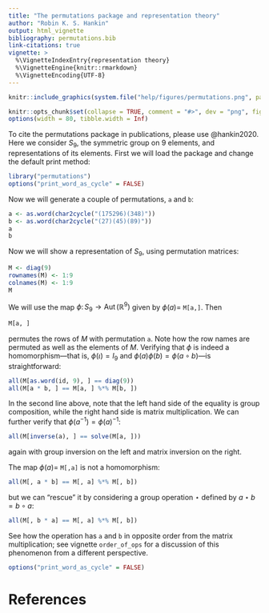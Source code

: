 ```yaml
---
title: "The permutations package and representation theory"
author: "Robin K. S. Hankin"
output: html_vignette
bibliography: permutations.bib
link-citations: true
vignette: >
  %\VignetteIndexEntry{representation theory}
  %\VignetteEngine{knitr::rmarkdown}
  %\VignetteEncoding{UTF-8}
---
```



```r
knitr::include_graphics(system.file("help/figures/permutations.png", package = "permutations"))
```

```r
knitr::opts_chunk$set(collapse = TRUE, comment = "#>", dev = "png", fig.width = 7, fig.height = 3.5, message = FALSE, warning = FALSE)
options(width = 80, tibble.width = Inf)
```

To cite the permutations package in publications, please use
@hankin2020.  Here we consider $S_9$, the symmetric group on 9
elements, and representations of its elements.  First we will load the
package and change the default print method:

```r
library("permutations")
options("print_word_as_cycle" = FALSE)
```

Now we will generate a couple of permutations, `a` and `b`:

```r
a <- as.word(char2cycle("(175296)(348)"))
b <- as.word(char2cycle("(27)(45)(89)"))
a
b
```

Now we will show a representation of $S_9$, using permutation matrices:

```r
M <- diag(9)
rownames(M) <- 1:9
colnames(M) <- 1:9
M
```

We will use the map $\phi\colon S_9\longrightarrow\operatorname{Aut}\left(\mathbb{R}^9\right)$ given by $\phi(a)=$ `M[a,]`.  Then


```r
M[a, ]
```

permutes the rows of $M$ with permutation `a`.  Note how the row
names are permuted as well as the elements of $M$.  Verifying that
$\phi$ is indeed a homomorphism---that is, $\phi(\iota)=I_9$ and
$\phi(a)\phi(b)=\phi(a\circ b)$---is straightforward:

```r
all(M[as.word(id, 9), ] == diag(9))
all(M[a * b, ] == M[a, ] %*% M[b, ])
```

In the second line above, note that the left hand side of the equality
is group composition, while the right hand side is matrix
multiplication.  We can further verify that
$\phi\left(a^{-1}\right)=\phi(a)^{-1}$:

```r
all(M[inverse(a), ] == solve(M[a, ]))
```

again with group inversion on the left and matrix inversion on the
right.

The map $\phi(a)=$ `M[,a]` is not a homomorphism:


```r
all(M[, a * b] == M[, a] %*% M[, b])
```

but we can "rescue" it by considering a group operation $\star$
defined by $a\star b=b\circ a$:

```r
all(M[, b * a] == M[, a] %*% M[, b])
```


See how the operation has `a` and `b` in opposite order from the
matrix multiplication; see vignette `order_of_ops` for a discussion of
this phenomenon from a different perspective.


```r
options("print_word_as_cycle" = FALSE)
```

# References {-}
